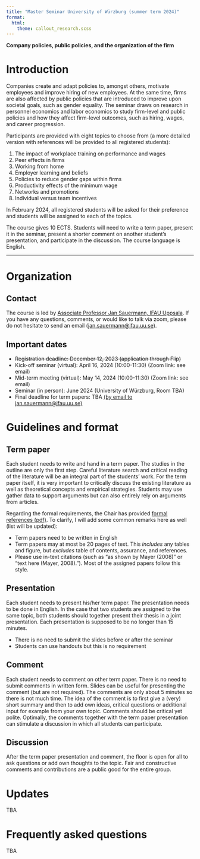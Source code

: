 ```yaml
---
title: "Master Seminar University of Würzburg (summer term 2024)"
format: 
  html: 
    theme: callout_research.scss
---
```


**Company policies, public policies, and the organization of the firm**

# Introduction

Companies create and adapt policies to, amongst others, motivate employees and improve hiring of new employees. At the same time, firms are also affected by public policies that are introduced to improve upon societal goals, such as gender equality. The seminar draws on research in personnel economics and labor economics to study firm-level and public policies and how they affect firm-level outcomes, such as hiring, wages, and career progression.

Participants are provided with eight topics to choose from (a more detailed version with references will be provided to all registered students): 

1. The impact of workplace training on performance and wages
2. Peer effects in firms
3. Working from home
4. Employer learning and beliefs
5. Policies to reduce gender gaps within firms
6. Productivity effects of the minimum wage
7. Networks and promotions
8. Individual versus team incentives

In February 2024, all registered students will be asked for their preference and students will be assigned to each of the topics.

The course gives 10 ECTS. Students will need to write a term paper, present it in the seminar, present a shorter comment on another student's presentation, and participate in the discussion. The course language is English.
   
***

# Organization
## Contact
The course is led by [Associate Professor Jan Sauermann, IFAU Uppsala](https://sites.google.com/site/jansauermann/home). If you have any questions, comments, or would like to talk via zoom, please do not hesitate to send an email ([jan.sauermann@ifau.uu.se](mailto:jan.sauermann@ifau.uu.se)).

## Important dates
- ~~Registration deadline: December 12, 2023 (application through Flip)~~
- Kick-off seminar (virtual): April 16, 2024 (10:00-11:30) (Zoom link: see email)
- Mid-term meeting (virtual): May 14, 2024 (10:00-11:30) (Zoom link: see email)
- Seminar (in person): June 2024 (University of Würzburg, Room TBA)
- Final deadline for term papers: TBA [(by email to jan.sauermann@ifau.uu.se)](mailto:jan.sauermann@ifau.uu.se)

# Guidelines and format

## Term paper
Each student needs to write and hand in a term paper. The studies in the outline are only the first step. Careful literature search and critical reading of the literature will be an integral part of the students' work. For the term paper itself, it is very important to critically discuss the existing literature as well as theoretical concepts and empirical strategies. Students may use gather data to support arguments but can also entirely rely on arguments from articles.

Regarding the formal requirements, the Chair has provided [formal references (pdf)](https://www.wiwi.uni-wuerzburg.de/fileadmin/12020700/2021/Englisch_Formale_Hinweise_fuer_wissenschaftliche_Arbeiten_08112021.pdf). To clarify, I will add some common remarks here as well (list will be updated):

- Term papers need to be written in English
- Term papers may at most be 20 pages of text. This _includes_ any tables and figure, but _excludes_ table of contents, assurance, and references.
- Please use in-text citations (such as "as shown by Mayer (2008)" or "text here (Mayer, 2008)."). Most of the assigned papers follow this style.

## Presentation
Each student needs to present his/her term paper. The presentation needs to be done in English. In the case that two students are assigned to the same topic, both students should together present their thesis in a joint presentation. Each presentation is supposed to be no longer than 15 minutes. 

- There is no need to submit the slides before or after the seminar
- Students can use handouts but this is no requirement

## Comment
Each student needs to comment on other term paper. There is no need to submit comments in written form. Slides can be useful for presenting the comment (but are not required). 
The comments are only about 5 minutes so there is not much time. The idea of the comment is to first give a (very) short summary and then to add own ideas, critical questions or additional input for example from your own topic. Comments should be critical yet polite. Optimally, the comments together with the term paper presentation can stimulate a discussion in which all students can participate. 

## Discussion
After the term paper presentation and comment, the floor is open for all to ask questions or add own thoughts to the topic. Fair and constructive comments and contributions are a public good for the entire group.

# Updates
TBA

# Frequently asked questions
TBA
